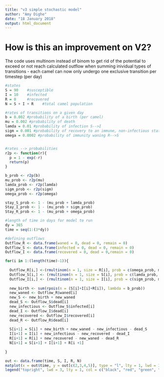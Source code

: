 ```yaml
---
title: "v3 simple stochastic model"
author: "Amy Dighe"
date: "18 January 2018"
output: html_document
---
```

# How is this an improvement on V2?

The code uses multinom instead of binom to get rid of the potential to exceed or not reach calculated outflow when summing inividual types of transitions - each camel can now only undergo one exclusive transition per timestep (per day)
```r

#states
S = 90    #susceptible
I = 10    #infected
R = 0     #recovered
N = S + I + R    #total camel population

#rates of transitions on a given day
b = 0.002 #probability of a birth (per camel)
mu = 0.002 #probability of death
lamda = 0.01 #probability of infection S-->I
sigm = 0.001 #probability of recovery to an immune, non-infectious state I-->R
omega = 0.0002 #probability of immunity waning R-->S


#rates --> probabilities
r2p <- function(r){
  p = 1 - exp(-r)
  return(p)
}

b_prob <- r2p(b)
mu_prob <- r2p(mu)
lamda_prob <- r2p(lamda)
sigm_prob <- r2p(sigm)
omega_prob <- r2p(omega)

stay_S_prob <- 1 - (mu_prob + lamda_prob)
Stay_I_prob <- 1 - (mu_prob + sigm_prob)
Stay_R_prob <- 1 - (mu_prob + omega_prob)

#length of time in days for model to run
dy = 365
time = seq(1:(3*dy))

#defining outflows
Outflow_R <- data.frame(waned = 0, dead = 0, remain = 0)
Outflow_S <- data.frame(infected = 0, dead = 0, remain = 0)
Outflow_I <- data.frame(recovered = 0, dead = 0,remain = 0)

for(i in 1:(length(time)-1)){
  
  Outflow_R[i,] <-(rmultinom(n = 1, size = R[i], prob = c(omega_prob, mu_prob, stay_S_prob)))[,1]
  Outflow_S[i,] <- (rmultinom(n = 1, size = S[i], prob = c(lamda_prob, mu_prob, Stay_I_prob)))[,1]
  Outflow_I[i,] <- (rmultinom(n = 1, size = I[i], prob = c(sigm_prob, mu_prob, Stay_R_prob)))[,1]
  
  new_birth <- sum(rpois(n = (S[i]+I[i]+R[i]), lambda = b_prob)) 
  new_waned <- Outflow_R$waned[i]  
  new_S <- new_birth + new_waned
  dead_S <- Outflow_S$dead[i]
  new_infectious <- Outflow_S$infected[i]
  dead_I <- Outflow_I$dead[i]
  new_recovered <- Outflow_I$recovered[i]
  dead_R <- Outflow_R$dead[i]
  
  S[i+1] = S[i] + new_birth + new_waned - new_infectious - dead_S
  I[i+1] = I[i] + new_infectious - new_recovered - dead_I
  R[i+1] = R[i] + new_recovered - new_waned - dead_R
  N[i+1] = S[i+1] + I[i+1] + R[i +1]
  
}

out <- data.frame(time, S, I, R, N)
matplot(x = out$time, y = out[c(2,3,4,5)], type = "l", lty = 1, lwd = 3, xlab = "time", ylab = "number of individuals")
legend("topright", lwd = 3, lty = 1, col = c("black", "red", "green", "blue"), legend = c("S", "I", "R", "N"))
```
